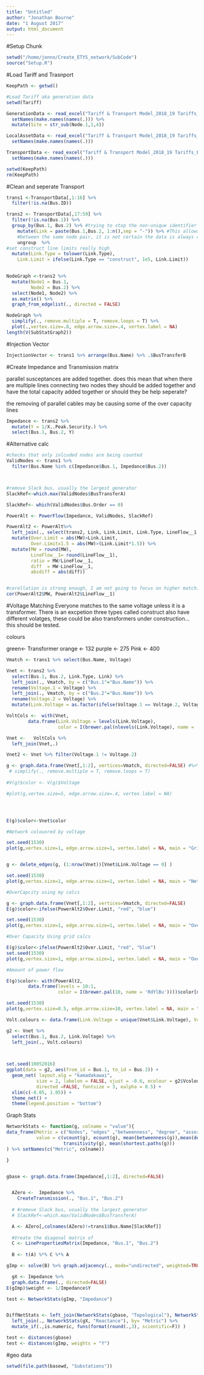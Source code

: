 ```yaml
---
title: "Untitled"
author: "Jonathan Bourne"
date: "1 August 2017"
output: html_document
---
```


#Setup Chunk

```r
setwd("/home/jonno/Create_ETYS_network/SubCode")
source("Setup.R")

```


#Load Tariff and Trasnport
 
```r
KeepPath <- getwd()

#Load Tariff aka generation data
setwd(Tariff)

GenerationData <- read_excel("Tariff & Transport Model_2018_19 Tariffs_External.xlsm", sheet =10, skip = 33) %>%
  setNames(make.names(names(.))) %>%
  mutate(Site = str_sub(Node.1,1,4))

LocalAssetData <- read_excel("Tariff & Transport Model_2018_19 Tariffs_External.xlsm", sheet =11, skip = 11) %>%
  setNames(make.names(names(.)))

TransportData <- read_excel("Tariff & Transport Model_2018_19 Tariffs_External.xlsm", sheet =12, skip = 11) %>%
  setNames(make.names(names(.)))

setwd(KeepPath)
rm(KeepPath)
```

#Clean and seperate Transport

```r
trans1 <-TransportData[,1:16] %>% 
  filter(!is.na(Bus.ID))

trans2 <- TransportData[,17:59] %>% 
  filter(!is.na(Bus.1)) %>%
  group_by(Bus.1, Bus.2) %>% #trying to stop the non-unique identifier problem
    mutate(Link = paste(Bus.1,Bus.2, 1:n(),sep = "-")) %>% #This allows multiple edges 
    #between the same node pair, it is not certain the data is always correct!
    ungroup  %>%
#set construct line limits really high
  mutate(Link.Type = tolower(Link.Type),
    Link.Limit = ifelse(Link.Type == "construct", 1e5, Link.Limit))
  
```



```r

NodeGraph <-trans2 %>%
  mutate(Node1 = Bus.1,
         Node2 = Bus.2) %>%
  select(Node1, Node2) %>%
  as.matrix() %>% 
  graph_from_edgelist(., directed = FALSE)

NodeGraph %>% 
  simplify(., remove.multiple = T, remove.loops = T) %>% 
  plot(.,vertex.size=.8, edge.arrow.size=.4, vertex.label = NA)
length(V(SubStatGraph2))

```

#Injection Vector
```r
InjectionVector <- trans1 %>% arrange(Bus.Name) %>% .$BusTransferB
```


#Create Impedance and Transmission matrix

parallel susceptances are added together. does this mean that when there are multiple lines connecting two nodes they should be added together and have the total capacity added together or should they be help seperate?

the removing of parallel cables may be causing some of the over capacity lines

```r
Impedance <- trans2 %>%
  mutate(Y = 1/X..Peak.Security.) %>%
  select(Bus.1, Bus.2, Y)

```

#Alternative calc

```r

#checks that only inlcuded nodes are being counted
ValidNodes <- trans1 %>% 
  filter(Bus.Name %in% c(Impedance$Bus.1, Impedance$Bus.2)) 



#remove Slack bus, usually the largest generator
SlackRef<-which.max(ValidNodes$BusTransferA)

SlackRef<- which(ValidNodes$Bus.Order == 0)

PowerAlt <- PowerFlow(Impedance, ValidNodes, SlackRef)

PowerAlt2 <- PowerAlt%>%
  left_join(., select(trans2, Link, Link.Limit, Link.Type, LineFlow__1 ), by = "Link") %>%
  mutate(Over.Limit = abs(MW)>Link.Limit,
         Over.Limitx1.5 = abs(MW)>(Link.Limit*1.5)) %>%
  mutate(MW = round(MW),
         LineFlow__1= round(LineFlow__1),
         ratio = MW/LineFlow__1,
         diff  = MW-LineFlow__1,
         absdiff = abs(diff))


#corellation is strong enough, I am not going to focus on higher matching atm
cor(PowerAlt2$MW, PowerAlt2$LineFlow__1)

```

#Voltage Matching
Everyone matches to the same voltage unless it is a transformer.
There is an excpetion three types called construct also have different volatges, these could be also transformers under construction... this should be tested.


colours

green<- Transformer
orange <- 132
purple <- 275
Pink <- 400


```r

Vmatch <- trans1 %>% select(Bus.Name, Voltage)

Vnet <- trans2 %>% 
  select(Bus.1, Bus.2, Link.Type, Link) %>%
  left_join(., Vmatch, by = c("Bus.1"="Bus.Name")) %>%
  rename(Voltage.1 = Voltage) %>%
  left_join(., Vmatch, by = c("Bus.2"="Bus.Name")) %>%
  rename(Voltage.2 = Voltage) %>%
  mutate(Link.Voltage = as.factor(ifelse(Voltage.1 == Voltage.2, Voltage.1, 0)))

VoltCols <-  with(Vnet,
        data.frame(Link.Voltage = levels(Link.Voltage),
                   color = I(brewer.pal(nlevels(Link.Voltage), name = 'Dark2')))) 

Vnet <-   VoltCols %>%
  left_join(Vnet,.)

Vnet2 <- Vnet %>% filter(Voltage.1 != Voltage.2)

g <- graph.data.frame(Vnet[,1:2], vertices=Vmatch, directed=FALSE) #%>%
 # simplify(., remove.multiple = T, remove.loops = T) 
  
#V(g)$color <- V(g)$Voltage

#plot(g,vertex.size=5, edge.arrow.size=.4, vertex.label = NA)




E(g)$color<-Vnet$color

#Network colouored by voltage

set.seed(1530)
plot(g,vertex.size=1, edge.arrow.size=1, vertex.label = NA, main = "Grid by Link Voltage")


g <- delete_edges(g, (1:nrow(Vnet))[Vnet$Link.Voltage == 0] )

set.seed(1530)
plot(g,vertex.size=1, edge.arrow.size=1, vertex.label = NA, main = "Network of similar voltages")

#OverCapcity using my calcs

g <- graph.data.frame(Vnet[,1:2], vertices=Vmatch, directed=FALSE)
E(g)$color<-ifelse(PowerAlt2$Over.Limit, "red", "blue")

set.seed(1530)
plot(g,vertex.size=1, edge.arrow.size=1, vertex.label = NA, main = "Over Capacity My calc")

#Over Capacity Using grid calcs

E(g)$color<-ifelse(PowerAlt2$Over.Limit, "red", "blue")
set.seed(1530)
plot(g,vertex.size=1, edge.arrow.size=1, vertex.label = NA, main = "Over Capacity My calc")

#Amount of power flow

E(g)$color<- with(PowerAlt2,
        data.frame(levels = 10:1,
                   color = I(brewer.pal(10, name = 'RdYlBu'))))$color[ntile(PowerAlt2$MW, 10)]

set.seed(1530)
plot(g,vertex.size=0.5, edge.arrow.size=10, vertex.label = NA, main = "Mw deciles, Blue=low, Red=High")


```


```r
Volt.colours <- data.frame(Link.Voltage = unique(Vnet$Link.Voltage), Vcolour= brewer.pal(4, "Set1"))

g2 <- Vnet %>% 
  select(Bus.1, Bus.2, Link.Voltage) %>%
  left_join(., Volt.colours)
  


set.seed(10052016)
ggplot(data = g2, aes(from_id = Bus.1, to_id = Bus.2)) +
  geom_net( layout.alg = "kamadakawai", 
           size = 2, labelon = FALSE, vjust = -0.6, ecolour = g2$Vcolour,
           directed =FALSE, fontsize = 3, ealpha = 0.5) +
  xlim(c(-0.05, 1.05)) +
  theme_net() +
  theme(legend.position = "bottom")


```



Graph Stats

```r

NetworkStats <- function(g, colname = "value"){
data_frame(Metric = c("Nodes", "edges" ,"betweenness", "degree", "assortativity", "clustering", "distance"),
           value = c(vcount(g), ecount(g), mean(betweenness(g)),mean(degree(g)), assortativity(g, degree(g)),
                     transitivity(g), mean(shortest.paths(g)))
) %>% setNames(c("Metric", colname))

}



```



```r
gbase <- graph.data.frame(Impedance[,1:2], directed=FALSE)


  AZero <-  Impedance %>%
    CreateTransmission(., "Bus.1", "Bus.2")
  
  # #remove Slack bus, usually the largest generator
  # SlackRef<-which.max(ValidNodes$BusTransferA)

  A <- AZero[,colnames(AZero)!=trans1$Bus.Name[SlackRef]]
  
  #Vreate the diagonal matrix of 
  C <- LinePropertiesMatrix(Impedance, "Bus.1", "Bus.2")
  
  B <- t(A) %*% C %*% A

gImp <- solve(B) %>% graph.adjacency(., mode="undirected", weighted=TRUE)

  gX <- Impedance %>%
  graph.data.frame(., directed=FALSE)
E(gImp)$weight <- 1/Impedance$Y

test <- NetworkStats(gImp, "Impedance")


DiffNetStats <- left_join(NetworkStats(gbase, "Topological"), NetworkStats(gImp, "Impedance"), by= "Metric") %>%
  left_join(., NetworkStats(gX, "Reactance"), by= "Metric") %>%
  mutate_if(.,is.numeric, funs(format(round(.,3), scientific=F)) )

test <- distances(gbase)
test <- distances(gImp, weights = "Y")

```


#geo data

```r
setwd(file.path(basewd, "Substations"))


```

